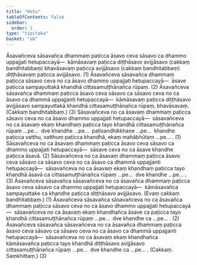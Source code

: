 ```yaml
---
title: "Hetu"
tableOfContents: false
sidebar:
  order: 1
type: "tipitaka"
basket: "ab"
---
```



<DynamicBreadcrumb />

<Division number="109">

<Paragraph number="1257">
Āsavañceva sāsavañca dhammaṃ paṭicca āsavo ceva sāsavo ca dhammo uppajjati hetupaccayā—  kāmāsavaṃ paṭicca diṭṭhāsavo avijjāsavo (cakkaṃ bandhitabbaṃ) bhavāsavaṃ paṭicca avijjāsavo (cakkaṃ bandhitabbaṃ) diṭṭhāsavaṃ paṭicca avijjāsavo. (1)
</Paragraph>

<Paragraph number="1258">
Āsavañceva sāsavañca dhammaṃ paṭicca sāsavo ceva no ca āsavo dhammo uppajjati hetupaccayā—  āsave paṭicca sampayuttakā khandhā cittasamuṭṭhānañca rūpaṃ. (2)
</Paragraph>

<Paragraph number="1259">
Āsavañceva sāsavañca dhammaṃ paṭicca āsavo ceva sāsavo ca sāsavo ceva no ca āsavo ca dhammā uppajjanti hetupaccayā—  kāmāsavaṃ paṭicca diṭṭhāsavo avijjāsavo sampayuttakā khandhā cittasamuṭṭhānañca rūpaṃ, bhavāsavaṃ. (Cakkaṃ bandhitabbaṃ.) (3)
</Paragraph>

</Division>
<Division number="110">

<Paragraph number="1260">
Sāsavañceva no ca āsavaṃ dhammaṃ paṭicca sāsavo ceva no ca āsavo dhammo uppajjati hetupaccayā—  sāsavañceva no ca āsavaṃ ekaṃ khandhaṃ paṭicca tayo khandhā cittasamuṭṭhānañca rūpaṃ …pe…  dve khandhe …pe…  paṭisandhikkhaṇe …pe…  khandhe paṭicca vatthu, vatthuṃ paṭicca khandhā, ekaṃ mahābhūtaṃ …pe… . (1)
</Paragraph>

<Paragraph number="1261">
Sāsavañceva no ca āsavaṃ dhammaṃ paṭicca āsavo ceva sāsavo ca dhammo uppajjati hetupaccayā—  sāsave ceva no ca āsave khandhe paṭicca āsavā. (2)
</Paragraph>

<Paragraph number="1262">
Sāsavañceva no ca āsavaṃ dhammaṃ paṭicca āsavo ceva sāsavo ca sāsavo ceva no ca āsavo ca dhammā uppajjanti hetupaccayā—  sāsavañceva no ca āsavaṃ ekaṃ khandhaṃ paṭicca tayo khandhā āsavā ca cittasamuṭṭhānañca rūpaṃ …pe…  dve khandhe …pe… . (3)
</Paragraph>

</Division>
<Division number="111">

<Paragraph number="1263">
Āsavañceva sāsavañca sāsavañceva no ca āsavañca dhammaṃ paṭicca āsavo ceva sāsavo ca dhammo uppajjati hetupaccayā—  kāmāsavañca sampayuttake ca khandhe paṭicca diṭṭhāsavo avijjāsavo. (Evaṃ cakkaṃ bandhitabbaṃ.) (1)
</Paragraph>

<Paragraph number="1264">
Āsavañceva sāsavañca sāsavañceva no ca āsavañca dhammaṃ paṭicca sāsavo ceva no ca āsavo dhammo uppajjati hetupaccayā—  sāsavañceva no ca āsavaṃ ekaṃ khandhañca āsave ca paṭicca tayo khandhā cittasamuṭṭhānañca rūpaṃ …pe…  dve khandhe ca …pe… . (2)
</Paragraph>

<Paragraph number="1265">
Āsavañceva sāsavañca sāsavañceva no ca āsavañca dhammaṃ paṭicca āsavo ceva sāsavo ca sāsavo ceva no ca āsavo ca dhammā uppajjanti hetupaccayā—  sāsavañceva no ca āsavaṃ ekaṃ khandhañca kāmāsavañca paṭicca tayo khandhā diṭṭhāsavo avijjāsavo cittasamuṭṭhānañca rūpaṃ …pe…  dve khandhe ca …pe… . (Cakkaṃ. Saṃkhittaṃ.) (3)
</Paragraph>
</Division>